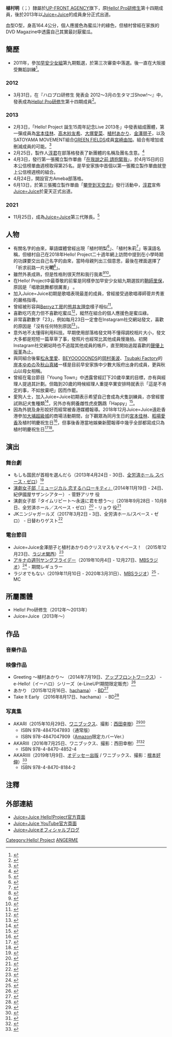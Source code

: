 {{藝人
| 姓名 = 植村明
| 類型 = 女歌手
| 圖片 = 植村あかり.png
| 圖片尺寸 = 
| 圖片簡介 = 
| 外文名 = 植村あかり
| 外文 = ja
| 羅馬拼音 = Uemura Akari
| 英文名 = 
| 綽號 = 明（{{lang|ja|あーりー}}，官方）、植村（{{lang|ja|うえむー}}）
| 其他藝名 = 
| 國籍 = [[日本|日本]]
| 民族 = 
| 籍貫 = 
| 出生日期 = {{Birth_date_and_age|1998|12|30}}
| 出生地點 = {{JPN}}[[大阪府|大阪府]]
| 生肖 = 
| 職業 = [[歌手|歌手]]、[[演員|演員]]
| 語言 = [[日語|日語]]
| 三圍 = 
| 身高 = 
| 音樂類型 = [[J-POP|J-POP]]
| 演奏樂器 = 
| 出身地 = 
| 出道作 = 《ロマンスの途中》
| 出道日期 = 2013年
| 代表作 = 
| 活躍年代 = 2012年至今
| 唱片公司 = [[zetima|zetima]]
| 經紀公司 = [[UFG#UP-FRONT_AGENCY|UP-FRONT AGENCY Co., Ltd.]]
| 網站 = 
| 相關團體 = [[Hello!_Pro研修生|Hello! Pro研修生]]、[[Juice=Juice|Juice=Juice]]
}}

'''植村明'''（{{jpn|j=植村あかり|hg=うえむら あかり|rm=Uemura Akari}}；{{bd|1998年|12月30日}}）隸屬於[[UFG#UP-FRONT_AGENCY|UP-FRONT AGENCY]]旗下，原[[Hello!_Pro研修生|Hello! Pro研修生]]第十四期成員，後於2013年以[[Juice=Juice|Juice=Juice]]的成員身分正式出道。

血型O型，身高164.4公分，個人應援色為蜜瓜汁的綠色，但植村曾經在家族的DVD Magazine中透露自己其實最討厭蜜瓜。

== 簡歷 ==
*2011年，參加[[早安少女組|早安少女組]]第九期甄選，於第三次審查中落選。後一直在大阪接受舞蹈訓練<ref>{{Cite web |url=http://deview.co.jp/News?am_article_id=2022635&set_cookie=2 |title=ハロプロ研修生新ユニット “Juice=Juice”インタビュー 1「“やっと”という気持ち以上に、“もっともっと”という気持ち」 |accessdate=2013-06-21 |archive-date=2013-05-24 |archive-url=https://web.archive.org/web/20130524120035/http://deview.co.jp/News?am_article_id=2022635&set_cookie=2 |dead-url=no }}</ref>。

=== 2012 ===
*3月31日，在『ハロプロ研修生 発表会 2012～3月の生タマゴShow!～』中，發表成為[[Hello!_Pro研修生|Hello! Pro研修生]]第十四期成員<ref>{{Cite web|title=ハロプロからまた逸材の登場！植村あかりが「ヤンマガ」でセクシーチャイナドレスを披露|url=https://www.zaikei.co.jp/article/20180706/452138.html|access-date=2021-06-24|date=2018-07-06|work=財経新聞|language=ja|archive-date=2021-06-28|archive-url=https://web.archive.org/web/20210628013428/https://www.zaikei.co.jp/article/20180706/452138.html|dead-url=no}}</ref>。

=== 2013 ===
*2月3日，「Hello! Project 誕生15周年記念Live 2013冬」中發表組成團體，第一彈成員為[[宮本佳林|宮本佳林]]、[[高木紗友希|高木紗友希]]、[[大塚愛菜|大塚愛菜]]、[[植村あかり|植村あかり]]、[[金澤朋子|金澤朋子]]，以及SATOYAMA MOVEMENT組合[[GREEN_FIELDS|GREEN FIELDS]]成員[[宮崎由加|宮崎由加]]。組合有增加或刪減成員的可能。<ref>{{Cite web |url=http://www.helloproject.com/news/1302031700_hello.html |title=ハロプロ研修生内、新ユニット結成のお知らせ。 |accessdate=2013-06-21 |archive-date=2013-02-05 |archive-url=https://web.archive.org/web/20130205182351/http://www.helloproject.com/news/1302031700_hello.html |dead-url=no }}</ref>
*2月25日，製作人[[淳君|淳君]]在部落格發表了新團體的名稱及團名含意。<ref>{{Cite web |url=http://ameblo.jp/tsunku-blog/entry-11478354838.html |title=ハロプロ研修生新ユニットに関して |accessdate=2013-06-21 |archive-date=2013-02-28 |archive-url=https://web.archive.org/web/20130228232749/http://ameblo.jp/tsunku-blog/entry-11478354838.html |dead-url=no }}</ref>
*4月3日，發行第一張獨立製作單曲「[[在我說之前_請抱緊我|在我說之前 請抱緊我]]」，於4月15日的日本公信榜單曲週榜取得第25名。是早安家族中首個以第一張獨立製作單曲就登上公信榜週榜的組合。
*4月24日，開設官方Ameba部落格。
*6月13日，於第三張獨立製作單曲「[[攀登到天空去!|攀登到天空去!]]」發行活動中，[[淳君|淳君]]宣佈[[Juice=Juice|Juice=Juice]]於夏天正式出道。

=== 2021 ===
*11月25日，成為[[Juice=Juice|Juice=Juice]]第三代隊長。<ref>{{Cite web |url=https://www.oricon.co.jp/news/2215079/full/ |title=Juice=Juice 3代目リーダーは最後の初期メン植村あかり 卒業の金澤朋子からバトンタッチ |accessdate=2021-11-25 |archive-date=2021-12-21 |work=ORICON NEWS |language=ja |dead-url=no |archive-url=https://web.archive.org/web/20211221161532/https://www.oricon.co.jp/news/2215079/full/ }}</ref>

== 人物 ==
*有關名字的由來，華語媒體曾經出現「植村明梨<ref>{{Cite web | url=https://www.playit.hk/%E9%81%93%E9%87%8D%E6%B2%99%E7%94%B1%E7%BE%8E%E9%A7%90%E9%A1%8F%E6%9C%89%E8%A1%93-juicejuice%E4%B8%89%E5%BA%A6%E6%B8%AF%E6%BC%94%E5%87%BA/ | title= 道重沙由美駐顏有術 Juice=Juice三度來港演出 | work=PLAYit.hk | date=2018-12-17 | accessdate=2020-12-26 }}</ref>」、「植村朱莉<ref>{{Cite web | url=http://kenshin.hk/2016/11/07/【寫真】17歲植村朱莉以日漸成熟身段成偶像寫真界/ | title=【寫真】17歲植村朱莉以日漸成熟身段成偶像寫真界明日之星 (27P) | work=劍心．回憶 | date=2016-11-07 | accessdate=2020-12-26 | archive-date=2020-01-05 | archive-url=https://web.archive.org/web/20200105154032/http://kenshin.hk/2016/11/07/%E3%80%90%E5%AF%AB%E7%9C%9F%E3%80%9117%E6%AD%B2%E6%A4%8D%E6%9D%91%E6%9C%B1%E8%8E%89%E4%BB%A5%E6%97%A5%E6%BC%B8%E6%88%90%E7%86%9F%E8%BA%AB%E6%AE%B5%E6%88%90%E5%81%B6%E5%83%8F%E5%AF%AB%E7%9C%9F%E7%95%8C/ | dead-url=no }}</ref>」等漢語名稱，但植村自己在2018年Hello! Project二十週年網上訪問中提到在小學時期的功課要交出自己名字的由來，當時母親列出三個意思，最後在裡面選擇了「祈求前路一片光'''明'''<ref>{{Cite web | url=https://thetv.jp/news/detail/157650/ | title=Juice=Juice植村あかりが“20問20答”でハロプロ愛を語る！【ハロプロ誕生20周年記念連載】 | work=WEBザテレビジョン | date=2018-08-09 | accessdate=2020-12-26 | archive-date=2020-01-11 | archive-url=https://web.archive.org/web/20200111091448/https://thetv.jp/news/detail/157650/ | dead-url=no }}</ref>」。
*雖然外表成熟，但是性格則很天然和我行我素<ref>{{Cite web | url=http://ameblo.jp/juicejuice-official/entry-11537763451.html | title=共通点 植村あかり | work=Juice=Juiceオフィシャルブログ | date=2013-05-25 | accessdate=2020-12-26 | archive-date=2021-01-07 | archive-url=https://web.archive.org/web/20210107120130/https://ameblo.jp/juicejuice-official/entry-11537763451.html | dead-url=no }}</ref><ref name=GirlsNews19>{{Cite web | url=http://pigoo.jp/pigoohd/gnhello/26005.html | title=GirlsNews〜ハロプロ #19 | work=[[エンタ!371|PigooHD]] | publisher=[[つくばテレビ|つくばテレビ]] | date=2013-10-01 | accessdate=2020-12-26 | archive-date=2017-08-06 | archive-url=https://web.archive.org/web/20170806142317/http://pigoo.jp/pigoohd/gnhello/26005.html | dead-url=no }}</ref>。
*在Hello! Project中最尊敬的前輩是同樣參加早安少女組九期選拔的[[鞘師里保|鞘師里保]]，原因是「唱歌跳舞都很厲害」 。
*加入Juice=Juice初期是歌唱表現最差的成員，曾經接受過歌唱導師菅井秀憲的嚴格指導。
*曾經被形容與[[Berryz工房|Berryz工房]]的[[熊井友理奈|熊井友理奈]]樣子相似<ref>{{Cite web | url=http://ameblo.jp/juicejuice-official/entry-11606925993.html | title=熊井さん！植村あかり | work=Juice=Juiceオフィシャルブログ | date=2013-09-05 | accessdate=2020-12-26 | archive-date=2021-01-07 | archive-url=https://web.archive.org/web/20210107014627/https://ameblo.jp/juicejuice-official/entry-11606925993.html | dead-url=no }}</ref>。
*喜歡吃巧克力但不喜歡吃蜜瓜<ref>{{Cite web | url=http://ameblo.jp/juicejuice-official/entry-11621022756.html | title=メロン飴　植村あかり | work=Juice=Juiceオフィシャルブログ | date=2013-09-24 | accessdate=2020-12-26 | archive-date=2021-01-07 | archive-url=https://web.archive.org/web/20210107014744/https://ameblo.jp/juicejuice-official/entry-11621022756.html | dead-url=no }}</ref>，縱然在組合的個人應援色是蜜瓜綠。
*非常喜歡數字「23」，例如每月23日一定會在Instagram社交網站發文，喜歡的原因是「沒有任何特別原因<ref>{{Cite web | url=https://ameblo.jp/juicejuice-official/entry-12245633560.html | title=23… 植村あかり | work=Juice=Juiceオフィシャルブログ | date=2017-02-07 | accessdate=2020-12-26 | archive-date=2021-06-09 | archive-url=https://web.archive.org/web/20210609234047/https://ameblo.jp/juicejuice-official/entry-12245633560.html | dead-url=no }}</ref>」。
*意外地不太懂得利用科技。早期使用部落格發文時不懂得調校相片大小，發文大多都是短短一篇草草了事，發照片也經常比其他成員慢幾拍。初開Instagram社交網站時也不追蹤其他成員的帳戶，直至開始追蹤喜歡的[[聲優|聲優]][[上坂堇|上坂堇]]為止。
*與同組合後輩[[松永里愛|松永里愛]]、[[BEYOOOOONDS|BEYOOOOONDS]]的[[岡村美波|岡村美波]]、[[Tsubaki_Factory|Tsubaki Factory]]的[[岸本ゆめの|岸本ゆめの]]及[[秋山真緒|秋山真緒]]一樣是目前早安家族中少數大阪府出身的成員，更與秋山以母女相稱。
*曾經在電台節目「Young Town」中透露曾經訂下20歲卒業的目標，亦有與經理人提過其計劃。但臨到20歲的時候經理人重提卒業安排時就表示「這是不肯定的事，不如放棄吧」因而作罷。
*愛狗人士，加入Juice=Juice初期表示希望自己會成為犬隻訓練員，亦曾經嘗試熟記犬隻種類<ref>{{Cite web | url=https://ameblo.jp/juicejuice-official/entry-12177699135.html | title=犬種… 植村あかり | work=Juice=Juiceオフィシャルブログ | date=2016-07-05 | accessdate=2020-12-26 | archive-date=2016-07-08 | archive-url=https://web.archive.org/web/20160708124331/http://ameblo.jp/juicejuice-official/entry-12177699135.html | dead-url=no }}</ref>，另外亦有飼養雌性虎皮鸚鵡「Happy」<ref>{{Cite web | url=https://www.instagram.com/p/BzA3QRiHV9x/?igshid=gsa5gb2ao98x |  | title=植村明官方Instagram社交網站於2019-06-22發放的貼文 | date=2019-06-22 | accessdate=2020-12-26 }}</ref>。
*因為外貌及身形姣好而經常被香港媒體報導。2018年12月Juice=Juice遠赴香港參加[[大埔超級城|大埔超級城]]的商場活動期間，台下觀眾為同月生日的[[宮本佳林|宮本佳林]]、[[稻場愛香|稻場愛香]]及植村明慶祝生日<ref>{{Cite web | url=https://facebook.com/story.php?story_fbid=1934843490157000&id=1932145593760123 | title= 有關該商場活動的應援安排之Facebook貼文 | work=Hello Project ハロプロ 香港應援專頁 | date=2018-12-12 | accessdate=2020-12-26 }}</ref>，但事後香港當地娛樂新聞報導中幾乎全部都寫成只為植村明慶祝生日<ref>{{Cite web | url=https://hk.on.cc/hk/bkn/cnt/entertainment/20181216/mobile/bkn-20181216141947020-1216_00862_001.html | title=Juice=Juice晒腿賀聖誕　明年來港七缺一 | work=香港東方日報 | date=2018-12-16 | accessdate=2020-12-26 }}</ref><ref>{{Cite web | url=https://m.mingpao.com/ldy/showbiz/latest/20181216/1544945469047/%E3%80%90%E8%88%87%E7%B2%89%E7%B5%B2%E7%8E%A9%E9%81%8A%E6%88%B2%E3%80%91%E6%97%A5%E6%9C%AC%E5%A5%B3%E5%9C%98juice-juice%E9%99%AA%E6%B8%AF%E8%BF%B7%E9%A0%90%E7%A5%9D%E8%81%96%E8%AA%95 | title= 【與粉絲玩遊戲】日本女團Juice=Juice陪港迷預祝聖誕 | work=香港明報 | date=2018-12-16 | accessdate=2020-12-26 }}</ref>。

== 演出 ==
=== 舞台劇 ===
* もしも国民が首相を選んだら（2013年4月24日 - 30日、[[スペース・ゼロ|全労済ホール スペース・ゼロ]]）<ref>{{Cite web | url=http://gekipro.com/Gekipro/stage?id=121 | title=全労済ホール / スペース・ゼロ提携公演 「もしも国民が首相を選んだら」 | work=劇団プロジェクト | accessdate=2013-05-11 | archive-date=2013-03-02 | archive-url=https://web.archive.org/web/20130302143715/http://gekipro.com/Gekipro/stage?id=121 | dead-url=yes }}</ref>
* [[恋するハローキティ_#演劇女子部「ミュージカル_恋するハローキティ」|演劇女子部『ミュージカル 恋するハローキティ』]]（2014年11月19日 - 24日、紀伊國屋サザンシアター） - 菅野アリサ 役
* 演劇女子部『タイムリピート〜永遠に君を想う〜』（2018年9月28日 - 10月8日、全労済ホール／スペース・ゼロ）<ref>{{Cite web | url=http://ody-inc.com/release/timerepeat.html | title=演劇女子部「タイムリピート〜永遠に君を想う〜」 | work=オデッセー | accessdate=2020-12-26 | archive-date=2020-12-05 | archive-url=https://web.archive.org/web/20201205121816/http://ody-inc.com/release/timerepeat.html | dead-url=no }}</ref> - リョウ 役<ref>{{cite web|url=https://natalie.mu/stage/news/301716|title=宮本佳林が男役に初挑戦、Juice=Juice4年ぶりの主演作「タイムリピート」|work=ステージナタリー|date=2018-09-29|accessdate=2020-12-26|archive-date=2020-11-06|archive-url=https://web.archive.org/web/20201106141209/https://natalie.mu/stage/news/301716|dead-url=no}}</ref>
* JKニンジャガールズ（2017年3月2日・3日、全労済ホール/スペース・ゼロ） - 日替わりゲスト<ref>{{Cite web | url=http://ody-inc.com/release/jk_nin.html | title=JKニンジャガールズ | work=オデッセー | accessdate=2020-12-26 | archive-date=2021-01-27 | archive-url=https://web.archive.org/web/20210127195158/http://ody-inc.com/release/jk_nin.html | dead-url=no }}</ref>

=== 電台節目 ===
*Juice=Juice金澤朋子と植村あかりのクリスマスもマイペース！ （2015年12月23日、[[ラジオ関西|ラジオ関西]]）<ref>{{Cite web| url=https://twitter.com/juicejuice_uf/status/679451394311520256| title=Juice=Juice| work=Juice=Juice公式Twitter 2015年12月22日| accessdate=2017-01-22| archive-date=2017-02-03| archive-url=https://web.archive.org/web/20170203102146/https://twitter.com/juicejuice_uf/status/679451394311520256| dead-url=no}}</ref>
* [[週刊ヤングフライデー|アキナの週刊ヤングフライデー]]（2019年10月4日 - 12月27日、[[MBSラジオ|MBSラジオ]]）<ref>{{Cite web | url=http://helloproject.com/news/11041/ | title=MBSラジオ「アキナの週刊ヤングフライデー」Juice=Juice植村あかりレギュラー出演決定！ | work=ハロー!プロジェクト オフィシャルサイト | date=2019-09-30 | accessdate=2019-09-30 | archive-date=2020-10-20 | archive-url=https://web.archive.org/web/20201020032657/http://www.helloproject.com/news/11041/ | dead-url=no }}</ref> - 期間レギュラー
* ラジオでもない{{ruby|音|ね}}（2019年11月10日 - 2020年3月31日）、[[MBSラジオ|MBSラジオ]]）<ref>{{Cite web | url=https://twitter.com/radio_demonaiNE | title=ラジオでもない音 | work=番組公式Twitter | accessdate=2019-11-11}}</ref> - MC

== 所屬團體 ==
*Hello! Pro研修生（2012年～2013年）
*Juice=Juice（2013年～）

== 作品 ==
=== 音樂作品 ===
{{Main2|請參考[[Juice=Juice|Juice=Juice]]推出的音樂作品}}

=== 映像作品 ===
* Greeting 〜植村あかり〜 （2014年7月19日、[[アップフロントワークス|アップフロントワークス]]） - e-Hello!（イーハロ）シリーズ（e-LineUP!期間限定販売）<ref>{{Cite web | url=http://www.helloproject.com/juicejuice/release/detail/UFBW-2104/ | title=Greeting ～植村あかり～ | work=ハロー！プロジェクト　オフィシャルサイト | accessdate=2016-01-11 | archive-date=2016-09-19 | archive-url=https://web.archive.org/web/20160919033219/http://www.helloproject.com/juicejuice/release/detail/UFBW-2104/ | dead-url=no }}</ref>
* あかり （2015年12月16日、[[hachama|hachama]]） - [[ブルーレイディスク|BD]]<ref>{{Cite web| url=http://www.helloproject.com/juicejuice/release/detail/HKXN-50041/| title=あかり| work=ハロー！プロジェクト　オフィシャルサイト| accessdate=2016-01-11| archive-date=2017-05-11| archive-url=https://web.archive.org/web/20170511044504/http://www.helloproject.com/juicejuice/release/detail/HKXN-50041/| dead-url=no}}</ref>
* Take It Early （2016年8月17日、hachama） - BD<ref>{{Cite web| url=http://www.helloproject.com/release/detail/HKXN-50049/| title=Take It Early| work=ハロー！プロジェクト　オフィシャルサイト| accessdate=2016-09-12| archive-date=2020-11-26| archive-url=https://web.archive.org/web/20201126094459/http://www.helloproject.com/release/detail/HKXN-50049/| dead-url=no}}</ref>

=== 写真集 ===
* AKARI（2015年10月29日、[[ワニブックス|ワニブックス]]、撮影：[[西田幸樹|西田幸樹]]）<ref>{{Cite web | url=https://www.wani.co.jp/sp/event.php?id=4856 | title=植村あかり写真集『AKARI』| publisher=ワニブックス | accessdate=2020-04-28}}</ref><ref>{{Cite news |url= http://www.hochi.co.jp/entertainment/20151027-OHT1T50009.html |title= 植村あかり、初写真集に「人生のアルバムが１つ増えました」 |newspaper= スポーツ報知 |publisher= 報知新聞社 |date= 2015-10-27 |accessdate= 2015-10-27 |archive-date= 2016-08-16 |archive-url= https://web.archive.org/web/20160816193950/http://www.hochi.co.jp/entertainment/20151027-OHT1T50009.html |dead-url= yes }}</ref>
**ISBN 978-4847047893（通常版）
** ISBN 978-4847047909（[[Amazon.co.jp|Amazon]]限定カバーVer.）
* AKARIⅡ（2016年7月25日、ワニブックス、撮影：西田幸樹）<ref>{{Cite web | url=https://www.wani.co.jp/sp/event.php?id=5119 | title=Juice=Juice 植村あかりセカンド写真集『AKARIⅡ』| publisher=ワニブックス | accessdate=2020-04-28}}</ref><ref>{{Cite news|url=https://www.oricon.co.jp/news/2075650/full/|title=Juice=Juiceも『ポケモンGO』に夢中 植村あかり「ピカチュウが欲しい」|work=ORICON NEWS|date=2016-07-25|accessdate=2019-09-21|archive-date=2019-09-21|archive-url=https://web.archive.org/web/20190921110854/https://www.oricon.co.jp/news/2075650/full/|dead-url=no}}</ref>
**ISBN 978-4-8470-4852-4
* AKARIⅢ（2019年1月9日、[[オデッセー出版|オデッセー出版]] / ワニブックス、撮影：[[根本好伸|根本好伸]]）<ref>{{Cite web | url=http://www.ody-books.com/books/detail/101.php | title=植村あかり(Juice=Juice)サード写真集「AKARI Ⅲ」 | work=オデッセー出版 | accessdate=2020-04-28 | archive-date=2021-05-15 | archive-url=https://web.archive.org/web/20210515212524/http://ody-books.com/books/detail/101.php | dead-url=no }}</ref>
**ISBN 978-4-8470-8184-2

== 注釋 ==
{{reflist}}

== 外部連結 ==
* [http://www.helloproject.com/juicejuice/ Juice=Juice Hello!Project官方頁面]{{Wayback|url=http://www.helloproject.com/juicejuice/ |date=20130409160610 }}
* [http://www.youtube.com/user/juicejuicechannel Juice=Juice YouTube官方頁面]{{Wayback|url=http://www.youtube.com/user/juicejuicechannel |date=20130630212414 }}
* [http://ameblo.jp/juicejuice-official/ Juice=Juiceオフィシャルブログ ]{{Wayback|url=http://ameblo.jp/juicejuice-official/ |date=20130621161556 }}

{{Juice=Juice}}
{{早安家族}}

{{DEFAULTSORT:Juice=Juice}}
[[Category:Hello!_Project|Category:Hello! Project]]
[[Category:ANGERME|]]